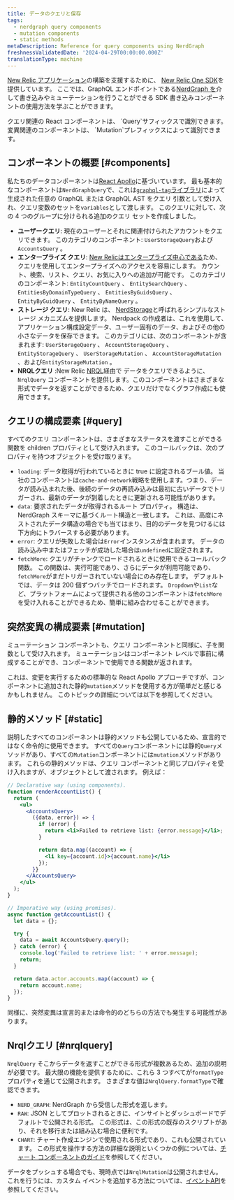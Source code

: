 ```yaml
---
title: データのクエリと保存
tags:
  - nerdgraph query components
  - mutation components
  - static methods
metaDescription: Reference for query components using NerdGraph
freshnessValidatedDate: '2024-04-29T00:00:00.000Z'
translationType: machine
---
```


[New Relic アプリケーション](/docs/new-relic-solutions/tutorials/build-hello-world-app)の構築を支援するために、 [New Relic One SDK](/docs/new-relic-solutions/build-nr-ui/sdk-component/intro-to-sdk)を提供しています。 ここでは、GraphQL エンドポイントである[NerdGraph を](/docs/apis/nerdgraph/get-started/introduction-new-relic-nerdgraph/)介して書き込みやミューテーションを行うことができる SDK 書き込みコンポーネントの使用方法を学ぶことができます。

<Callout variant="tip">
  クエリ関連の React コンポーネントは、 `Query`サフィックスで識別できます。 変異関連のコンポーネントは、 `Mutation`プレフィックスによって識別できます。
</Callout>

## コンポーネントの概要 [#components]

私たちのデータコンポーネントは[React Apollo](https://www.apollographql.com/docs/react/)に基づいています。 最も基本的なコンポーネントは`NerdGraphQuery`で、これは[`graphql-tag`ライブラリ](https://github.com/apollographql/graphql-tag)によって生成された任意の GraphQL または GraphQL AST をクエリ 引数として受け入れ、クエリ変数のセットを`variables`として渡します。 このクエリに対して、次の 4 つのグループに分けられる追加のクエリ セットを作成しました。

* **ユーザークエリ**: 現在のユーザーとそれに関連付けられたアカウントをクエリできます。 このカテゴリのコンポーネント: `UserStorageQuery`および`AccountsQuery` 。
* **エンタープライズ クエリ**: [New Relicはエンタープライズ中心である](https://docs.newrelic.com/docs/new-relic-one/use-new-relic-one/ui-data/new-relic-one-entity-explorer-view-performance-across-apps-services-hosts)ため、クエリを使用してエンタープライズへのアクセスを容易にします。 カウント、検索、リスト、クエリ、お気に入りへの追加が可能です。 このカテゴリのコンポーネント: `EntityCountQuery` 、 `EntitySearchQuery` 、 `EntitiesByDomainTypeQuery` 、 `EntitiesByGuidsQuery` 、 `EntityByGuidQuery` 、 `EntityByNameQuery` 。
* **ストレージ クエリ**: New Relic は、 [NerdStorage](/docs/new-relic-solutions/build-nr-ui/nerdstorage)と呼ばれるシンプルなストレージ メカニズムを提供します。 Nerdpack の作成者は、これを使用して、アプリケーション構成設定データ、ユーザー固有のデータ、およびその他の小さなデータを保存できます。 このカテゴリには、次のコンポーネントが含まれます: `UserStorageQuery` 、 `AccountStorageQuery` 、 `EntityStorageQuery` 、 `UserStorageMutation` 、 `AccountStorageMutation` 、および`EntityStorageMutation` 。
* **NRQLクエリ** :New Relic [NRQL](/docs/nrql/get-started/introduction-nrql-how-nrql-works)経由で データをクエリできるように、`NrqlQuery` コンポーネントを提供します。このコンポーネントはさまざまな形式でデータを返すことができるため、クエリだけでなくグラフ作成にも使用できます。

## クエリの構成要素 [#query]

すべてのクエリ コンポーネントは、さまざまなステータスを渡すことができる関数を children プロパティとして受け入れます。 このコールバックは、次のプロパティを持つオブジェクトを受け取ります。

* `loading`: データ取得が行われているときに true に設定されるブール値。 当社のコンポーネントは`cache-and-network`戦略を使用します。つまり、データが読み込まれた後、後続のデータの再読み込みは最初に古いデータでトリガーされ、最新のデータが到着したときに更新される可能性があります。
* `data`: 要求されたデータが取得されるルート プロパティ。 構造は、NerdGraph スキーマに基づくルート構造と一致します。 これは、高度にネストされたデータ構造の場合でも当てはまり、目的のデータを見つけるには下方向にトラバースする必要があります。
* `error`: クエリが失敗した場合は`Error`インスタンスが含まれます。 データの読み込み中またはフェッチが成功した場合は`undefined`に設定されます。
* `fetchMore`: クエリがチャンクでロードされるときに使用できるコールバック関数。 この関数は、実行可能であり、さらにデータが利用可能であり、 `fetchMore`がまだトリガーされていない場合にのみ存在します。 デフォルトでは、データは 200 個ずつバッチでロードされます。 `Dropdown`や`List`など、プラットフォームによって提供される他のコンポーネントは`fetchMore`を受け入れることができるため、簡単に組み合わせることができます。

## 突然変異の構成要素 [#mutation]

ミューテーション コンポーネントも、クエリ コンポーネントと同様に、子を関数として受け入れます。 ミューテーションはコンポーネント レベルで事前に構成することができ、コンポーネントで使用できる関数が返されます。

これは、変更を実行するための標準的な React Apollo アプローチですが、コンポーネントに追加された静的`mutation`メソッドを使用する方が簡単だと感じるかもしれません。 このトピックの詳細については以下を参照してください。

## 静的メソッド [#static]

説明したすべてのコンポーネントは静的メソッドも公開しているため、宣言的ではなく命令的に使用できます。 すべての`Query`コンポーネントには静的`Query`メソッドがあり、すべての`Mutation`コンポーネントには`mutation`メソッドがあります。 これらの静的メソッドは、クエリ コンポーネントと同じプロパティを受け入れますが、オブジェクトとして渡されます。 例えば：

```jsx
// Declarative way (using components).
function renderAccountList() {
  return (
    <ul>
      <AccountsQuery>
        ({data, error}) => {
          if (error) {
            return <li>Failed to retrieve list: {error.message}</li>;
          }

          return data.map((account) => {
            <li key={account.id}>{account.name}</li>
          });
        }}
      </AccountsQuery>
    </ul>
  );
}

// Imperative way (using promises).
async function getAccountList() {
  let data = {};

  try {
    data = await AccountsQuery.query();
  } catch (error) {
    console.log('Failed to retrieve list: ' + error.message);
    return;
  }

  return data.actor.accounts.map((account) => {
    return account.name;
  });
}
```

同様に、突然変異は宣言的または命令的のどちらの方法でも発生する可能性があります。

## Nrqlクエリ [#nrqlquery]

`NrqlQuery` そこからデータを返すことができる形式が複数あるため、追加の説明が必要です。 最大限の機能を提供するために、これら 3 つすべてが`formatType`プロパティを通じて公開されます。 さまざまな値は`NrqlQuery.formatType`で確認できます。

* `NERD_GRAPH`: NerdGraph から受信した形式を返します。
* `RAW`: JSON としてプロットされるときに、インサイトとダッシュボードでデフォルトで公開される形式。 この形式は、この形式の既存のスクリプトがあり、それを移行または組み込む場合に便利です。
* `CHART`: チャート作成エンジンで使用される形式であり、これも公開されています。 この形式を操作する方法の詳細な説明といくつかの例については、[チャート コンポーネントのガイド](/docs/new-relic-solutions/build-nr-ui/sdk-component/intro-to-sdk)を参照してください。

データをプッシュする場合でも、現時点では`NrqlMutation`は公開されません。 これを行うには、カスタム イベントを追加する方法については、[イベントAPI](/docs/data-apis/ingest-apis/event-api/introduction-event-api/)を参照してください。